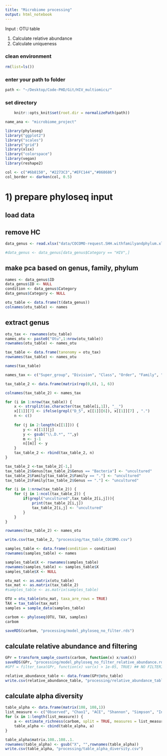 ```yaml
---
title: "Microbiome processing"
output: html_notebook
---
```



Input : OTU table

1) Calculate relative abundance
2) Calculate uniqueness


### clean environment
```r
rm(list=ls())
```

### enter your path to folder
```r
path <- "~/Desktop/Code-PHD/Git/HIV_multiomics/"
```

### set directory
```r
    knitr::opts_knit$set(root.dir = normalizePath(path)) 
```

```r
name_ana <- "microbiome_project"
```

```r
library(phyloseq)
library("ggplot2")
library("scales")
library("grid")
library(xlsx)
library("colorspace")
library(vegan)
library(reshape2)
```



```r
col <- c("#6b8150", "#2273C3","#EFC144","#868686")
col_border <- darken(col, 0.5)
```


# 1) prepare phyloseq input
## load data
## remove HC
```r
data_genus <- read.xlsx("data/COCOMO-request.SHH.withfamilyandphylum.xlsx", 2)
```

```r
#data_genus <- data_genus[data_genus$Category == "HIV",]
```

## make pca based on genus, family, phylum
```r
names <- data_genus$ID
data_genus$ID <- NULL
condition <- data_genus$Category
data_genus$Category <- NULL

otu_table <- data.frame(t(data_genus))
colnames(otu_table) <- names
```

## extract genus
```r
otu_tax <- rownames(otu_table)
names_otu <- paste0("Otu",1:nrow(otu_table))
rownames(otu_table) <- names_otu
```

```r
tax_table <- data.frame(tanonomy = otu_tax)
rownames(tax_table) <- names_otu
```

```r
names(tax_table)
```

```r
names_tax <- c("Super_group", "Division", "Class", "Order", "Family", "Genus")

tax_table_2 <- data.frame(matrix(rep(0,6), 1, 6))

colnames(tax_table_2) <- names_tax

for (i in 1:nrow(tax_table)) {
    x <- strsplit(as.character(tax_table[i,1]), "__")
    x[[1]][7] <- ifelse(grepl("D_5", x[[1]][6]), x[[1]][7] , ".")
    n <- c()
    
    for (j in 2:length(x[[1]])) {
        y <- x[[1]][j]
        y <- gsub("\\.D.*", "",y)
        m <- j-1
        n[[m]] <- y
    }
    tax_table_2 <- rbind(tax_table_2, n)
}
```

```r
tax_table_2 <-tax_table_2[-1,]
tax_table_2$Genus[tax_table_2$Genus == "Bacteria"] <- "uncultured"
tax_table_2$Family[tax_table_2$Family == "."] <- "uncultured"
tax_table_2$Family[tax_table_2$Genus == "."] <- "uncultured"
```

```r
for (i in 1:nrow(tax_table_2)) {
    for (j in 1:ncol(tax_table_2)) {
        if(grepl("uncultured",tax_table_2[i,j])){
            print(tax_table_2[i,j])
            tax_table_2[i,j] <- "uncultured"
        }
    }
}
```

```r
rownames(tax_table_2) <- names_otu
```


```r
write.csv(tax_table_2, "processing/tax_table_COCOMO.csv")
```

```r
samples_table <- data.frame(condition = condition)
rownames(samples_table) <- names
```

```r
samples_table$X <- rownames(samples_table)
rownames(samples_table) <- samples_table$X
samples_table$X <- NULL
```

```r
otu_mat <- as.matrix(otu_table)
tax_mat <- as.matrix(tax_table_2)
#samples_table <- as.matrix(samples_table)
```

```r
OTU = otu_table(otu_mat, taxa_are_rows = TRUE)
TAX = tax_table(tax_mat)
samples = sample_data(samples_table)
```

```r
carbom <- phyloseq(OTU, TAX, samples)
carbom
```

```r
saveRDS(carbom, "processing/model_phyloseq_no_filter.rds")
```

## calculate relative abundance and filtering
```r
GPr = transform_sample_counts(carbom, function(x) x/sum(x))
saveRDS(GPr, "processing/model_phyloseq_no_filter_relative_abundance.rds")
#GPf = filter_taxa(GPr, function(x) var(x) > 1e-05, TRUE) ## NO FILTERING
```

```r
relative_abundance_table <- data.frame(GPr@otu_table)
write.csv(relative_abundance_table, "processing/relative_abundance_table.csv")
```

## calculate alpha diversity
```r
table_alpha <- data.frame(matrix(108, 108,1))
list_measure <- c("Observed", "Chao1", "ACE", "Shannon", "Simpson", "InvSimpson", "Fisher")
for (x in 1:length(list_measure)) {
    a <- estimate_richness(carbom, split = TRUE, measures = list_measure[x])
    table_alpha <- cbind(table_alpha, a)
}

table_alpha$matrix.108..108..1.
rownames(table_alpha) <- gsub("X", "",rownames(table_alpha))
write.csv(table_alpha, "processing/table_alpha_diversity.csv")
```
